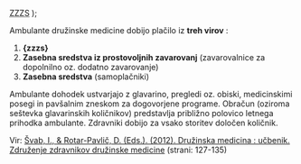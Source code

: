 
  <abbr title="Zavod za zdravstveno zavarovanje Slovenije">ZZZS</abbr>
);

Ambulante družinske medicine dobijo plačilo iz **treh virov** :

1. **{zzzs}**
2. **Zasebna sredstva iz prostovoljnih zavarovanj** (zavarovalnice za dopolnilno oz. dodatno zavarovanje)
3. **Zasebna sredstva** (samoplačniki)

Ambulante dohodek ustvarjajo z glavarino, pregledi oz. obiski, medicinskimi posegi in pavšalnim zneskom za dogovorjene programe.
Obračun <DataTerm id="financing-gp-term-head-count-1" term="head-count" text="glavarine" /> (oziroma seštevka glavarinskih količnikov) predstavlja približno polovico letnega
prihodka ambulante. Zdravniki dobijo za vsako storitev določen količnik.

Vir: [Švab, I., & Rotar-Pavlič, D. (Eds.). (2012). Družinska medicina : učbenik. Združenje zdravnikov družinske medicine](https://plus.si.cobiss.net/opac7/bib/ukm/262524160?lang=SLV) (strani: 127-135)
